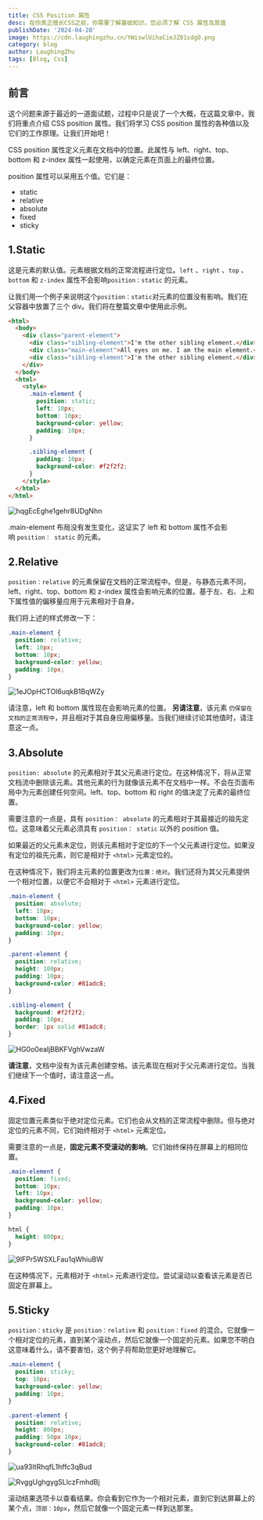 ```yaml
---
title: CSS Position 属性
desc: 在你真正擅长CSS之前，你需要了解基础知识。您必须了解 CSS 属性及其值
publishDate: '2024-04-28'
image: https://cdn.laughingzhu.cn/YWiswlUihaCieJZ01sdgO.png
category: blog
author: LaughingZhu
tags: [Blog, Css]
---
```


## 前言

这个问题来源于最近的一道面试题，过程中只是说了一个大概，在这篇文章中，我们将重点介绍 CSS position 属性。我们将学习 CSS position 属性的各种值以及它们的工作原理。让我们开始吧！

CSS position 属性定义元素在文档中的位置。此属性与 left、right、top、bottom 和 z-index 属性一起使用，以确定元素在页面上的最终位置。

position 属性可以采用五个值。它们是：

- static
- relative
- absolute
- fixed
- sticky

## 1.Static

这是元素的默认值。元素根据文档的正常流程进行定位。`left` 、`right` 、`top` 、`bottom` 和 `z-index` 属性不会影响`position：static` 的元素。

让我们用一个例子来说明这个`position：static`对元素的位置没有影响。我们在父容器中放置了三个 div。我们将在整篇文章中使用此示例。

```html
<html>
  <body>
    <div class="parent-element">
      <div class="sibling-element">I'm the other sibling element.</div>
      <div class="main-element">All eyes on me. I am the main element.</div>
      <div class="sibling-element">I'm the other sibling element.</div>
    </div>
  </body>
  <html>
    <style>
      .main-element {
        position: static;
        left: 10px;
        bottom: 10px;
        background-color: yellow;
        padding: 10px;
      }

      .sibling-element {
        padding: 10px;
        background-color: #f2f2f2;
      }
    </style>
  </html>
</html>
```

![hqgEcEghe1gehr8UDgNhn](https://cdn.laughingzhu.cn/hqgEcEghe1gehr8UDgNhn.png)

.main-element 布局没有发生变化，这证实了 left 和 bottom 属性不会影响 `position： static` 的元素。

## 2.Relative

`position：relative` 的元素保留在文档的正常流程中。但是，与静态元素不同，left、right、top、bottom 和 z-index 属性会影响元素的位置。基于左、右、上和下属性值的偏移量应用于元素相对于自身。

我们将上述的样式修改一下：

```css
.main-element {
  position: relative;
  left: 10px;
  bottom: 10px;
  background-color: yellow;
  padding: 10px;
}
```

![1eJOpHCTOl6uqkB1BqWZy](https://cdn.laughingzhu.cn/1eJOpHCTOl6uqkB1BqWZy.png)

请注意，left 和 bottom 属性现在会影响元素的位置。
**另请注意**，该元素 `仍保留在文档的正常流程中`，并且相对于其自身应用偏移量。当我们继续讨论其他值时，请注意这一点。

## 3.Absolute

`position: absolute` 的元素相对于其父元素进行定位。在这种情况下，将从正常文档流中删除该元素。其他元素的行为就像该元素不在文档中一样。不会在页面布局中为元素创建任何空间。left、top、bottom 和 right 的值决定了元素的最终位置。

需要注意的一点是，具有 `position： absolute` 的元素相对于其最接近的祖先定位。这意味着父元素必须具有 `position： static` 以外的 position 值。

如果最近的父元素未定位，则该元素相对于定位的下一个父元素进行定位。如果没有定位的祖先元素，则它是相对于 `<html>` 元素定位的。

在这种情况下，我们将主元素的位置更改为`位置：绝对`。我们还将为其父元素提供一个相对位置，以便它不会相对于 `<html>` 元素进行定位。

```css
.main-element {
  position: absolute;
  left: 10px;
  bottom: 10px;
  background-color: yellow;
  padding: 10px;
}

.parent-element {
  position: relative;
  height: 100px;
  padding: 10px;
  background-color: #81adc8;
}

.sibling-element {
  background: #f2f2f2;
  padding: 10px;
  border: 1px solid #81adc8;
}
```

![HG0o0ealjBBKFVghVwzaW](https://cdn.laughingzhu.cn/HG0o0ealjBBKFVghVwzaW.png)

**请注意**，文档中没有为该元素创建空格。该元素现在相对于父元素进行定位。当我们继续下一个值时，请注意这一点。

## 4.Fixed

固定位置元素类似于绝对定位元素。它们也会从文档的正常流程中删除。但与绝对定位的元素不同，它们始终相对于 `<html>` 元素定位。

需要注意的一点是，**固定元素不受滚动的影响**。它们始终保持在屏幕上的相同位置。

```css
.main-element {
  position: fixed;
  bottom: 10px;
  left: 10px;
  background-color: yellow;
  padding: 10px;
}

html {
  height: 800px;
}
```

![9lFPr5WSXLFau1qWhiuBW](https://cdn.laughingzhu.cn/9lFPr5WSXLFau1qWhiuBW.png)

在这种情况下，元素相对于 `<html>` 元素进行定位。尝试滚动以查看该元素是否已固定在屏幕上。

## 5.Sticky

`position：sticky` 是 `position：relative` 和 `position：fixed` 的混合。它就像一个相对定位的元素，直到某个滚动点，然后它就像一个固定的元素。如果您不明白这意味着什么，请不要害怕，这个例子将帮助您更好地理解它。

```css
.main-element {
  position: sticky;
  top: 10px;
  background-color: yellow;
  padding: 10px;
}

.parent-element {
  position: relative;
  height: 800px;
  padding: 50px 10px;
  background-color: #81adc8;
}
```

![ua93ltRhqfL1hffc3qBud](https://cdn.laughingzhu.cn/ua93ltRhqfL1hffc3qBud.png)

![RvggUghgygSLlczFmhdBj](https://cdn.laughingzhu.cn/RvggUghgygSLlczFmhdBj.png)

滚动结果选项卡以查看结果。你会看到它作为一个相对元素，直到它到达屏幕上的某个点，`顶部：10px`，然后它就像一个固定元素一样到达那里。
